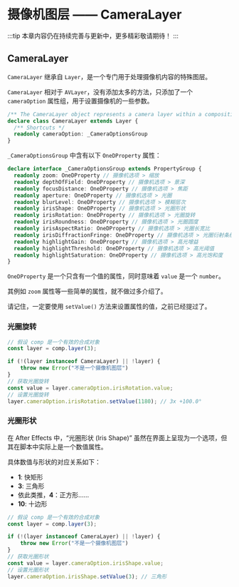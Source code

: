 # 摄像机图层 —— CameraLayer

:::tip
本章内容仍在持续完善与更新中，更多精彩敬请期待！
:::

## CameraLayer  

`CameraLayer` 继承自 `Layer`，是一个专门用于处理摄像机内容的特殊图层。

`CameraLayer` 相对于 `AVLayer`，没有添加太多的方法，只添加了一个 `cameraOption` 属性组，用于设置摄像机的一些参数。

```ts
/** The CameraLayer object represents a camera layer within a composition. Create it using the LayerCollection object’s addCamera method */
declare class CameraLayer extends Layer {
  /** Shortcuts */
  readonly cameraOption: _CameraOptionsGroup
}
```

`_CameraOptionsGroup` 中含有以下 `OneDProperty` 属性：

```ts
declare interface _CameraOptionsGroup extends PropertyGroup {
  readonly zoom: OneDProperty // 摄像机选项 > 缩放
  readonly depthOfField: OneDProperty // 摄像机选项 > 景深
  readonly focusDistance: OneDProperty // 摄像机选项 > 焦距
  readonly aperture: OneDProperty // 摄像机选项 > 光圈
  readonly blurLevel: OneDProperty // 摄像机选项 > 模糊层次
  readonly irisShape: OneDProperty // 摄像机选项 > 光圈形状
  readonly irisRotation: OneDProperty // 摄像机选项 > 光圈旋转
  readonly irisRoundness: OneDProperty // 摄像机选项 > 光圈圆度
  readonly irisAspectRatio: OneDProperty // 摄像机选项 > 光圈长宽比
  readonly irisDiffractionFringe: OneDProperty // 摄像机选项 > 光圈衍射条纹
  readonly highlightGain: OneDProperty // 摄像机选项 > 高光增益
  readonly highlightThreshold: OneDProperty // 摄像机选项 > 高光阈值
  readonly highlightSaturation: OneDProperty // 摄像机选项 > 高光饱和度
}
```

`OneDProperty` 是一个只含有一个值的属性，同时意味着 `value` 是一个 `number`。

其例如 `zoom` 属性等一些简单的属性，就不做过多介绍了。

请记住，一定要使用 `setValue()` 方法来设置属性的值，之前已经提过了。

### 光圈旋转

```ts
// 假设 comp 是一个有效的合成对象
const layer = comp.layer(3);

if (!(layer instanceof CameraLayer) || !layer) {
    throw new Error("不是一个摄像机图层")
}
// 获取光圈旋转
const value = layer.cameraOption.irisRotation.value;
// 设置光圈旋转
layer.cameraOption.irisRotation.setValue(1180); // 3x +100.0°
```

### 光圈形状

在 After Effects 中，“光圈形状 (Iris Shape)” 虽然在界面上呈现为一个选项，但其在脚本中实际上是一个数值属性。

具体数值与形状的对应关系如下：

*   **1**: 快矩形
*   **3**: 三角形
*   依此类推，**4**：正方形……
*   **10**: 十边形


```ts
// 假设 comp 是一个有效的合成对象
const layer = comp.layer(3);

if (!(layer instanceof CameraLayer) || !layer) {
    throw new Error("不是一个摄像机图层")
}
// 获取光圈形状
const value = layer.cameraOption.irisShape.value;
// 设置光圈形状
layer.cameraOption.irisShape.setValue(3); // 三角形
```